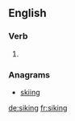 ==English==

===Verb===
{{head|en|present participle}}

# {{present participle of|sike|lang=en|nocat=1}}

===Anagrams===
* [[skiing#English|skiing]]

[[de:siking]]
[[fr:siking]]